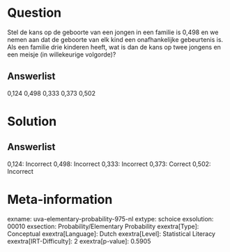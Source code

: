 Question
========

Stel de kans op de geboorte van een jongen in een familie is 0,498 en we
nemen aan dat de geboorte van elk kind een onafhankelijke gebeurtenis
is. Als een familie drie kinderen heeft, wat is dan de kans op twee
jongens en een meisje (in willekeurige volgorde)?

Answerlist
----------

0,124
0,498
0,333
0,373
0,502

Solution
========

Answerlist
----------

0,124: Incorrect
0,498: Incorrect
0,333: Incorrect
0,373: Correct
0,502: Incorrect

Meta-information
================
exname: uva-elementary-probability-975-nl
extype: schoice
exsolution: 00010
exsection: Probability/Elementary Probability
exextra[Type]: Conceptual
exextra[Language]: Dutch
exextra[Level]: Statistical Literacy
exextra[IRT-Difficulty]: 2
exextra[p-value]: 0.5905
